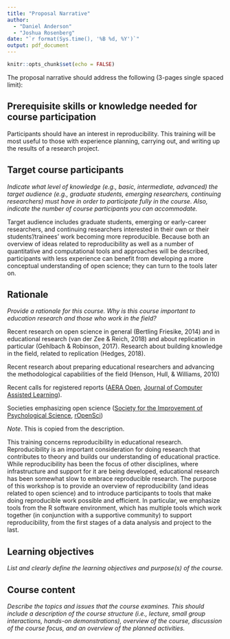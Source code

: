 ```yaml
---
title: "Proposal Narrative"
author: 
  - "Daniel Anderson"
  - "Joshua Rosenberg"
date: "`r format(Sys.time(), '%B %d, %Y')`"
output: pdf_document
---
```


```r
knitr::opts_chunk$set(echo = FALSE)
```

The proposal narrative should address the following (3-pages single spaced limit):

## Prerequisite skills or knowledge needed for course participation

Participants should have an interest in reproducibility. This training will be most useful to those with experience planning, carrying out, and writing up the results of a research project.

## Target course participants

*Indicate what level of knowledge (e.g., basic, intermediate, advanced) the target audience (e.g., graduate students, emerging researchers, continuing researchers) must have in order to participate fully in the course. Also, indicate the number of course participants you can accommodate.*

Target audience includes graduate students, emerging or early-career researchers, and continuing researchers interested in their own or their students'/trainees' work becoming more reproducible. Because both an overview of ideas related to reproducibility as well as a number of quantitative and computational tools and approaches will be described, participants with less experience can benefit from developing a more conceptual understanding of open science; they can turn to the tools later on.

## Rationale

*Provide a rationale for this course. Why is this course important to education research and those who work in the field?*

Recent research on open science in general (Bertling  Friesike, 2014) and in educational research (van der Zee & Reich, 2018) and about replication in particular (Gehlbach & Robinson, 2017). Research about building knowledge in the field, related to replication (Hedges, 2018).

Recent research about preparing educational researchers and advancing the methodological capabilities of the field (Henson, Hull, & Williams, 2010)

Recent calls for registered reports ([AERA Open](http://journals.sagepub.com/page/ero/collections/special-topic-collections/index), [Journal of Computer Assisted Learning](https://onlinelibrary.wiley.com/journal/13652729)).

Societies emphasizing open science ([Society for the Improvement of Psychological Science](https://www.improvingpsych.org), [rOpenSci](https://ropensci.org/))

*Note*. This is copied from the description.

This training concerns reproducibility in educational research. Reproducibility is an important consideration for doing research that contributes to theory and builds our understanding of educational practice. While reproducibility has been the focus of other disciplines, where infrastructure and support for it are being developed, educational research has been somewhat slow to embrace reproducible research. The purpose of this workshop is to provide an overview of reproducibility (and ideas related to open science) and to introduce participants to tools that make doing reproducible work possible and efficient. In particular, we emphasize tools from the R software environment, which has multiple tools which work together (in conjunction with a supportive community) to support reproducibility, from the first stages of a data analysis and project to the last.

## Learning objectives

*List and clearly define the learning objectives and purpose(s) of the course.*

## Course content

*Describe the topics and issues that the course examines. This should include a description of the course structure (i.e., lecture, small group interactions, hands-on demonstrations), overview of the course, discussion of the course focus, and an overview of the planned activities.*
